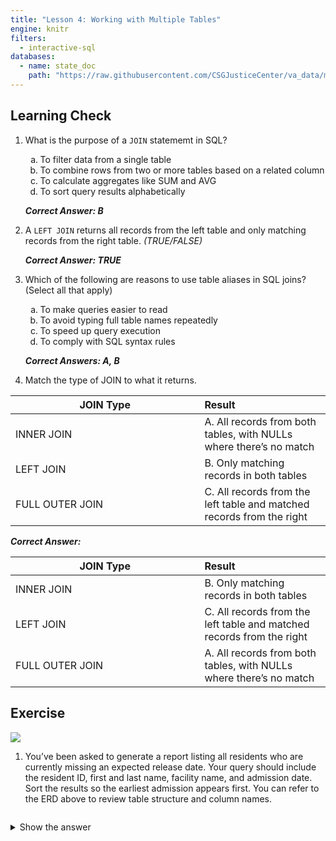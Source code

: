 ```yaml
---
title: "Lesson 4: Working with Multiple Tables"
engine: knitr
filters:
  - interactive-sql
databases:
  - name: state_doc
    path: "https://raw.githubusercontent.com/CSGJusticeCenter/va_data/main/courses/intro_sql/state_doc.db"  
---
```



## Learning Check

1. What is the purpose of a `JOIN` statememt in SQL?

    a. To filter data from a single table
    b. To combine rows from two or more tables based on a related column
    c. To calculate aggregates like SUM and AVG
    d. To sort query results alphabetically
    
    
    ***Correct Answer: B***


2. A `LEFT JOIN` returns all records from the left table and only matching records from the right table. *(TRUE/FALSE)*

    ***Correct Answer: TRUE ***


3. Which of the following are reasons to use table aliases in SQL joins? (Select all that apply)

    a. To make queries easier to read
    b. To avoid typing full table names repeatedly
    c. To speed up query execution
    d. To comply with SQL syntax rules
    
    ***Correct Answers: A, B ***


4. Match the type of JOIN to what it returns.

| **JOIN Type** | **Result** | 
|---------|:-----|
| INNER JOIN      | A. All records from both tables, with NULLs where there’s no match   |
| LEFT JOIN     | B. Only matching records in both tables |
| FULL OUTER JOIN      |  C. All records from the left table and matched records from the right     |

***Correct Answer: ***

| **JOIN Type** | **Result** | 
|---------|:-----|
| INNER JOIN      | B. Only matching records in both tables   |
| LEFT JOIN     | C. All records from the left table and matched records from the right  |
| FULL OUTER JOIN      | A. All records from both tables, with NULLs where there’s no match       |






## Exercise

![](images/corrections_erd.png)

1. You’ve been asked to generate a report listing all residents who are currently missing an expected release date. Your query should include the resident ID, first and last name, facility name, and admission date. Sort the results so the earliest admission appears first. You can refer to the ERD above to review table structure and column names.



```.sql

```



<details>
<summary>Show the answer</summary>

```.sql
SELECT r.resident_id,
       r.first_name,
       r.last_name,
       f.facil_name,
       i.admission_date
FROM intakes AS i
LEFT JOIN residents AS r 
  ON i.resident_id = r.resident_id
LEFT JOIN facilities AS f 
  ON i.facil_id = f.facil_id
WHERE i.exp_release_date IS NULL
ORDER BY i.admission_date;
```

- The goal is to list all residents with missing `exp_release_date` values, and we need to match residents with their intakes.

- A `LEFT JOIN` ensures that every resident is included, even if there's no matching intake.

##

2. A facility administrator wants to understand where residents admitted to the Western State Correctional Facility are coming from. Write a query to show the number of residents admitted from each county. Sort the results in order from highest to lowest admissions. You can refer to the ERD above to review table structure and column names.

```.sql

```


<details>
<summary>Show the answer</summary>

```.sql
SELECT c.county_name,
       COUNT(*) AS admission_count
FROM intakes AS i
INNER JOIN counties AS c 
  ON i.county_id = c.county_id
INNER JOIN facilities AS f 
  ON i.facil_id = f.facil_id
WHERE f.facil_name = 'Western State Correctional Facility'
GROUP BY c.county_name
ORDER BY admission_count DESC;
```

- This query focuses on counting admissions **where we have a matching county and facility**.

- We're interested only in records that are **fully matched across** `intakes`, `facilities`, and   `counties`, so `INNER JOIN` is appropriate.



